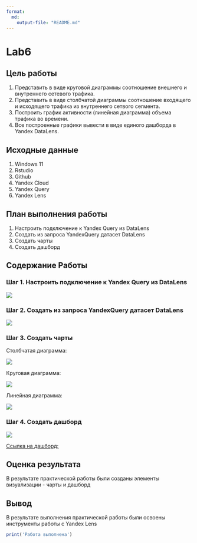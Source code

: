 ---
format:
  md:
    output-file: "README.md"
---

# Lab6

## Цель работы

1) Представить в виде круговой диаграммы соотношение внешнего и внутреннего сетевого трафика.
2) Представить в виде столбчатой диаграммы соотношение входящего и исходящего трафика из внутреннего сетвого сегмента.
3) Построить график активности (линейная диаграмма) объема трафика во времени.
4) Все построенные графики вывести в виде единого дашборда в Yandex DataLens.

## Исходные данные

1)  Windows 11
2)  Rstudio 
3)  Github
4)  Yandex Cloud
5)  Yandex Query
6)  Yandex Lens

## План выполнения работы

1.  Настроить подключение к Yandex Query из DataLens
2.  Создать из запроса YandexQuery датасет DataLens
3.  Создать чарты
4.  Создать дашборд

## Содержание Работы

### Шаг 1. Настроить подключение к Yandex Query из DataLens

![](https://github.com/Andrey41854/Nagibin_R/blob/main/Lab6/img/1.png)

### Шаг 2. Создать из запроса YandexQuery датасет DataLens

![](https://github.com/Andrey41854/Nagibin_R/blob/main/Lab6/img/2.png)

### Шаг 3. Создать чарты

Столбчатая диаграмма:

![](https://github.com/Andrey41854/Nagibin_R/blob/main/Lab6/img/3.png)

Круговая диаграмма:

![](https://github.com/Andrey41854/Nagibin_R/blob/main/Lab6/img/4.png)

Линейная диаграмма:

![](https://github.com/Andrey41854/Nagibin_R/blob/main/Lab6/img/5.png)

### Шаг 4. Создать дашборд

![](https://github.com/Andrey41854/Nagibin_R/blob/main/Lab6/img/6.png)

[Ссылка на дашборд:](https://datalens.yandex.cloud/g2zah7myqegy3-nagibin-dashbord)

## Оценка результата

В результате практической работы были созданы элементы визуализации - чарты и дашборд

## Вывод

В результате выполнения практической работы были освоены инструменты работы с Yandex Lens

```{r}
print('Работа выполнена')
```
